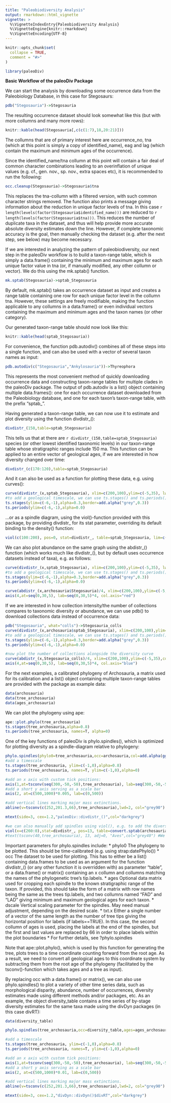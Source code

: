```yaml
---
title: "Paleobiodiversity Analysis"
output: rmarkdown::html_vignette
vignette: >
  %\VignetteIndexEntry{Paleobiodiversity Analysis}
  %\VignetteEngine{knitr::rmarkdown}
  %\VignetteEncoding{UTF-8}
---
```


```r
knitr::opts_chunk$set(
  collapse = TRUE,
  comment = "#>"
)
```

```r
library(paleoDiv)
```

**Basic Workflow of the paleoDiv Package**

We can start the analysis by downloading some occurrence data from the Paleobiology Database, in this case for Stegosaurs:

```r
pdb("Stegosauria")->Stegosauria
```

The resulting occurrence dataset should look somewhat like this (but with more collumns and many more rows):
```r
knitr::kable(head(Stegosauria[,c(c(1:7),18,20:21)]))
```
The collumns that are of primary interest here are occurrence_no, tna (which at this point is simply a copy of identified_name), eag and lag (which contain the maximum and minimum ages of the occurrence).

Since the identified_name/tna collumn at this point will contain a fair deal of common character combinations leading to an overinflation of unique values (e.g. cf., gen. nov., sp. nov., extra spaces etc), it is recommended to run the following:

```r
occ.cleanup(Stegosauria)->Stegosauria$tna
```

This replaces the tna-collumn with a filtered version, with such common character strings removed. The function also prints a message giving information about the reduction in unique factor levels of tna. In this case `r length(levels(factor(Stegosauria$identified_name))) ` are reduced to `r length(levels(factor(Stegosauria$tna)))`. This reduces the number of duplicate taxa in the dataset, and thus will help provide more accurate absolute diversity estimates down the line. However, if complete taxonomic accuracy is the goal, then manually checking the dataset (e.g. after the next step, see below) may become necessary.

If we are interested in analyzing the pattern of paleobiodiversity, our next step in the paleoDiv workflow is to build a taxon-range table, which is simply a data.frame() containing the minimum and maximum ages for each unique factor value in tna (or, if manually modified, any other collumn or vector). We do this using the mk.sptab() function.

```r
mk.sptab(Stegosauria)->sptab_Stegosauria
```
By default, mk.sptab() takes an occurrence dataset as input and creates a range table containing one row for each unique factor level in the collumn tna. However, these settings are freely modifiable, making the function applicable to any collumns in a data.frame() or even individual vectors containing the maximum and minimum ages and the taxon names (or other category).

Our generated taxon-range table should now look like this:

```r
knitr::kable(head(sptab_Stegosauria))
```


For convenience, the function pdb.autodiv() combines all of these steps into a single function, and can also be used with a vector of several taxon names as input:

```r
pdb.autodiv(c("Stegosauria","Ankylosauria"))->Thyreophora
```

This represents the most convenient method of quickly downloading occurrence data and constructing taxon-range tables for multiple clades in the paleoDiv package. The output of pdb.autodiv is a list() object containing multiple data.frames(): one for each occurrence dataset downloaded from the Paleobiology database, and one for each taxon’s taxon-range table, with the prefix "sptab_".


Having generated a taxon-range table, we can now use it to estimate and plot diversity using the function divdistr_():

```r
divdistr_(150,table=sptab_Stegosauria)
```
This tells us that at there are `r divdistr_(150,table=sptab_Stegosauria)` species (or other lowest identified taxonomic levels) in our taxon-range table whose stratigraphic ranges include 150 ma. This function can be applied to an entire vector of geological ages, if we are interested in how diversity changed over time:
```r
divdistr_(c(170:120),table=sptab_Stegosauria)
```

And it can also be used as a function for plotting these data, e.g. using curves():
```r
curve(divdistr_(x,sptab_Stegosauria), xlim=c(200,100),ylim=c(-5,35), lwd=2,xlab="Age [ma]",ylab="Species Diversity Estimate")
#to add a geological timescale, we can use ts.stages() and ts.periods():
ts.stages(ylim=c(-6,-1),alpha=0.3,border=add.alpha("grey",0.3))
ts.periods(ylim=c(-6,-1),alpha=0.0)
```

…or as a spindle diagram, using the viol()-function provided with this package, by providing divdistr_ for its stat parameter, overriding its default binding to the density() function:

```r
viol(c(100:200), pos=0, stat=divdistr_, table=sptab_Stegosauria, lim=c(200,100),add=F,ylab="Species Diversity Estimate",xlab="Age [ma]")
```

We can also plot abundance on the same graph using the abdistr_() function (which works much like divdistr_(), but by default uses occurrence datasets instead of taxa), e.g. as follows:
```r
curve(divdistr_(x,sptab_Stegosauria), xlim=c(200,100),ylim=c(-5,35), lwd=2,xlab="Age [ma]",ylab="Species Diversity Estimate")
#to add a geological timescale, we can use ts.stages() and ts.periods():
ts.stages(ylim=c(-6,-1),alpha=0.3,border=add.alpha("grey",0.3))
ts.periods(ylim=c(-6,-1),alpha=0.0)

curve(abdistr_(x,archosauria$Stegosauria)/4, xlim=c(200,100),ylim=c(-5,35),col="red", lwd=2,lty=2,add=T)
axis(4,at=seq(0,30,5), lab=seq(0,30,5)*4, col.axis="red")
```


If we are interested in how collection intensity/the number of collections compares to taxonomic diversity or abundance, we can use pdb() to download collections data instead of occurrence data:
```r
pdb("Stegosauria", what="colls")->Stegosauria_colls
curve(divdistr_(x,archosauria$sptab_Stegosauria), xlim=c(200,100),ylim=c(-5,35), lwd=2,xlab="Age [ma]",ylab="Species Diversity Estimate")
#to add a geological timescale, we can use ts.stages() and ts.periods():
ts.stages(ylim=c(-6,-1),alpha=0.3,border=add.alpha("grey",0.3))
ts.periods(ylim=c(-6,-1),alpha=0.0)

#now plot the number of collections alongside the diversity curve
curve(abdistr_(x,Stegosauria_colls)/4, xlim=c(200,100),ylim=c(-5,35),col="blue", lwd=2,lty=2,add=T)
axis(4,at=seq(0,30,5), lab=seq(0,30,5)*4, col.axis="blue")
```


For the next examples, a calibrated phylogeny of Archosauria, a matrix used for its calibration and a list() object containing multiple taxon-range tables are provided with the package as example data:
```r
data(archosauria)
data(tree_archosauria)
data(ages_archosauria)
```

We can plot the phylogeny using ape:
```r
ape::plot.phylo(tree_archosauria)
ts.stages(tree_archosauria,alpha=0.8)
ts.periods(tree_archosauria, names=T, alpha=0)
```

One of the key functions of paleoDiv is phylo.spindles(), which is optimized for plotting diversity as a spindle-diagram relative to phylogeny:
```r
phylo.spindles(phylo0=tree_archosauria,occ=archosauria,col=add.alpha(ggcol(13)),ages=ages_archosauria,txt.y=.5, dscale=0.005,xlim=c(260,0),axis=F,tbmar=c(1.5,.5),txt.x=c(66,ages_archosauria[2:12,"LAD"],66))
#add a timescale
ts.stages(tree_archosauria, ylim=c(-1,0),alpha=0.8)
ts.periods(tree_archosauria, names=T, ylim=c(-1,0),alpha=0)

#add an x axis with custom tick positions:
axis(1,at=tsconv(seq(300,-50,-50),tree_archosauria), lab=seq(300,-50,-50), cex=0.75,col="grey30",col.lab="grey30")
#add a short y axis serving as a scale bar
axis(2, at=c(500,1000)*0.005, lab=c(0,500))

#add vertical lines marking major mass extinctions.
abline(v=tsconv(c(252,201.3,66),tree_archosauria),lwd=2, col="grey90")

mtext(side=3, cex=1.2,"paleoDiv::divdistr_()",col="darkgrey")

#we can also manually add spindles using viol(), e.g. to add the diversity of important subtaxa within other spindles:
viol(x=c(260:0),stat=divdistr_, pos=13, table=convert.sptab(archosauria$sptab_Aves,tree_archosauria),dscale=0.005, cutoff=tsconv(c(165,0),tree_archosauria),fill=add.alpha("grey40"), col=add.alpha("grey40"))
#text(tsconv(40,tree_archosauria), 13, adj=0, "Aves",col="grey40") #We can also generate custom labels using text()
```

Important parameters for phylo.spindles include:
* phylo0 The phylogeny to be plotted. This should be time-calibrated (e.g. using strap:datePhylo())
* occ The dataset to be used for plotting. This has to either be a list() containing data.frames to be used as an argument for the function divdistr_() (or any other function it is overridden with) as parameter "table", or a data.frame() or matrix() containing an x collumn and collumns matching the names of the phylogenetic tree’s tip.labels.
* ages Optional data matrix used for cropping each spindle to the known stratigraphic range of the taxon. If provided, this should take the form of a matrix with row names being the same as the trees tip.labels, and two collumns named "FAD" and "LAD" giving minimum and maximum geological ages for each taxon.
* dscale Vertical scaling parameter for the spindles. May need manual adjustment, depending on the desired scale.
* txt.x Either a single number of a vector of the same length as the number of tree tips giving the horizontal position for labels (if labels==TRUE). In this case, the second collumn of ages is used, placing the labels at the end of the spindles, but the first and last values are replaced by 66 in order to place labels within the plot boundaries
* For further details, see ?phylo.spindles

Note that ape::plot.phylo(), which is used by this function for generating the tree, plots trees to a time coordinate counting forward from the root age. As a result, we need to convert all geological ages to this coordinate system by subtracting them from the root age of the phylogeny (facilitated by the tsconv()-function which takes ages and a tree as input).

By replacing occ with a data.frame() or matrix(), we can also use phylo.spindles() to plot a variety of other time series data, such as morphological disparity, abundance, number of occurrences, diversity estimates made using different methods and/or packages, etc.
As an example, the object diversity_table contains a time series of by-stage diversity estimates for the same taxa made using the divDyn packages (in this case divRT):

```r
data(diversity_table)

phylo.spindles(tree_archosauria,occ=diversity_table,ages=ages_archosauria,txt.y=.5,xlim=c(260,0),axis=F,dscale=0.01,col=add.alpha(ggcol(13)),tbmar=c(1.5,0.5),txt.x=c(66,ages_archosauria[2:12,"LAD"],66))

#add a timescale
ts.stages(tree_archosauria, ylim=c(-1,0),alpha=0.8)
ts.periods(tree_archosauria, names=T, ylim=c(-1,0),alpha=0)

#add an x axis with custom tick positions:
axis(1,at=tsconv(seq(300,-50,-50),tree_archosauria), lab=seq(300,-50,-50), cex=0.75,col="grey30",col.lab="grey30")
#add a short y axis serving as a scale bar
axis(2, at=c(500,1000)*0.01, lab=c(0,500))

#add vertical lines marking major mass extinctions.
abline(v=tsconv(c(252,201.3,66),tree_archosauria),lwd=2, col="grey90")

mtext(side=3, cex=1.2,"divDyn::divDyn()$divRT",col="darkgrey")

```
